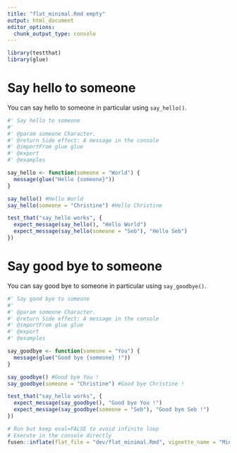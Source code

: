 ```yaml
---
title: "flat_minimal.Rmd empty"
output: html_document
editor_options: 
  chunk_output_type: console
---
```


```r
library(testthat)
library(glue)
```

<!--
 You need to run the 'description' chunk in the '0-dev_history.Rmd' file before continuing your code there.
-->

# Say hello to someone

You can say hello to someone in particular using `say_hello()`.

```r
#' Say hello to someone
#' 
#' @param someone Character.
#' @return Side effect: A message in the console
#' @importFrom glue glue
#' @export
#' @examples

say_hello <- function(someone = "World") {
  message(glue("Hello {someone}"))
}
```

```r
say_hello() #Hello World
say_hello(someone = "Christine") #Hello Christine
```

```r
test_that("say_hello works", {
  expect_message(say_hello(), "Hello World")
  expect_message(say_hello(someone = "Seb"), "Hello Seb")
})
```

# Say good bye to someone

You can say good bye to someone in particular using `say_goodbye()`.

```r
#' Say good bye to someone
#' 
#' @param someone Character.
#' @return Side effect: A message in the console
#' @importFrom glue glue
#' @export
#' @examples

say_goodbye <- function(someone = "You") {
  message(glue("Good bye {someone} !"))
}
```

```r
say_goodbye() #Good bye You !
say_goodbye(someone = "Christine") #Good bye Christine !
```

```r
test_that("say_hello works", {
  expect_message(say_goodbye(), "Good bye You !")
  expect_message(say_goodbye(someone = "Seb"), "Good bye Seb !")
})
```


```r
# Run but keep eval=FALSE to avoid infinite loop
# Execute in the console directly
fusen::inflate(flat_file = "dev/flat_minimal.Rmd", vignette_name = "Minimal")
```
